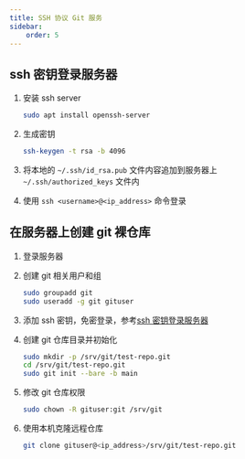 ```yaml
---
title: SSH 协议 Git 服务
sidebar:
    order: 5
---
```



## ssh 密钥登录服务器

<Steps>

1. 安装 ssh server

    ```bash
    sudo apt install openssh-server
    ```

2. 生成密钥

    ```bash
    ssh-keygen -t rsa -b 4096
    ```

3. 将本地的 `~/.ssh/id_rsa.pub` 文件内容追加到服务器上 `~/.ssh/authorized_keys` 文件内

4. 使用 `ssh <username>@<ip_address>` 命令登录

</Steps>

## 在服务器上创建 git 裸仓库

<Steps>

1. 登录服务器

2. 创建 git 相关用户和组

    ```bash
    sudo groupadd git
    sudo useradd -g git gituser
    ```

3. 添加 ssh 密钥，免密登录，参考[ssh 密钥登录服务器](#ssh-密钥登录服务器)

4. 创建 git 仓库目录并初始化

    ```bash
    sudo mkdir -p /srv/git/test-repo.git
    cd /srv/git/test-repo.git
    sudo git init --bare -b main
    ```

5. 修改 git 仓库权限

    ```bash
    sudo chown -R gituser:git /srv/git
    ```

6. 使用本机克隆远程仓库

    ```bash
    git clone gituser@<ip_address>/srv/git/test-repo.git
    ```

</Steps>

